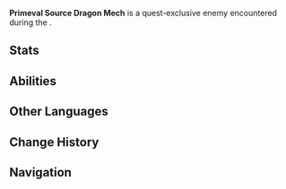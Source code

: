 {{Enemy Infobox
|name     = Primeval Source Dragon Mech
|title    = Final Trial Device
|dmgtype  = Physical
|dmgtype2 = Pyro
|image    = Enemy Primeval Source Dragon Mech.png
|type     = Quest Enemies
|weakpoint = no
}}
'''Primeval Source Dragon Mech''' is a quest-exclusive enemy encountered during the {{Quest|An Omen of Annihilation and the Final Entreaty}}.

==Stats==
{{Enemy Stats
|hp_ratio     = 70
|hp_type      = 2
|atk_ratio    = 7
|atk_type     = 2
|hide_notes   = 1
}}

==Abilities==
{{Enemy Attacks
|name_1      = Ward
|desc_1      = Possesses a non-elemental Ward that shields it from all damage. Attacks by the player's Saurian companion can effectively damage the Ward. When the Ward is destroyed, the Primeval Source Dragon Mech will be paralyzed for a period of time before regaining the Ward.
|caption_1   = Ward Broken

|name_2      = Bombardment
|desc_2      = Charges before releasing a barrage of scorching beams across the arena, dealing '''60% ATK''' as {{Color|Pyro DMG}}.

|name_3      = Claw Combo
|desc_3      = Swipes one of its claws, dealing '''50% ATK''' as {{Color|Pyro DMG}}, then slams down the other, dealing '''70% ATK''' as {{Color|Physical DMG}}. Afterwards, there is a chance where the Primeval Source Dragon will shoot fireballs from its other hand, each dealing '''30% ATK''' as {{Color|Pyro DMG}}.<br><br>The player can command their Saurian companion to block the second strike. In this case, the Saurian comapnion will generate a dome barrier and hold up the hand, and the follow-up fireballs are guaranteed to trigger. The player can enter the dome to avoid DMG from the fireballs. While the barrier is active, repeatedly attacking the blocked hand will immediately break the Primeval Source Dragon Mech's Ward. When the barrier's duration ends, the blocked hand will smash down, dealing '''100% ATK''' as {{Color|Physical DMG}}.
|file_3_2    = Primeval Source Dragon Mech Claw Combo 2
|caption_3_2 = Blocked

|name_4      = Laser Jail
|desc_4      = Fires a barrage of projectiles that home in toward the player, dealing '''30% ATK''' as {{Color|Pyro DMG}}, then forms a pyramid around the player that traps them. While trapped, the player will take repeated {{Color|Physical DMG}}. The first and second instances of DMG are '''20% ATK''' and '''30% ATK''', and all subsequent instances of DMG are '''40% ATK'''. The player can command their Saurian companion to break the pyramid, freeing them.

|name_5      = Charged Beam
|desc_5      = Charges before releasing a massive fiery beam at the floor, repeatedly dealing {{Color|Pyro DMG}} across the arena. The first and second instances of DMG are '''15% ATK''' and '''20% ATK''', and all subsequent instances of DMG are '''30% ATK'''. The player can command their Saurian companion to form a dome barrier and block the DMG.
}}

==Other Languages==
{{Other Languages
|en       = Primeval Source Dragon Mech
|zhs      = 深古秘源机龙
|zhs_rm   = 
|zht      = 深古秘源機龍
|zht_rm   = 
|zh_tl    = 
|ja       = 古の秘源機龍
|ja_rm    = 
|ja_tl    = 
|ko       = 태고의 비밀근원 기계룡
|ko_tl    = 
|es       = Mecadragón Fuentenigma Ancestral
|es_tl    = Ancestral Enigmatic Source Mechadragon
|fr       = Ancien méchadragon de source secrète
|fr_tl    = Ancient Secret Source Mechdragon
|ru       = Древний механический дракон источника
|ru_tl    = 
|th       = Primeval Source Dragon Mech
|vi       = Rồng Máy Nguồn Cổ Xưa
|vi_tl    = 
|de       = Uralter Geheimquellen-Drache
|de_tl    = 
|id       = Primeval Source Dragon Mech
|pt       = Dragão Mecânico da Fonte Primordial
|pt_tl    = 
|tr       = Kadim Kaynak Ejderha Mekası
|tr_tl    = 
|it       = Macchina del Drago primordiale della Fonte segreta
|it_tl    = 
}}

==Change History==
{{Change History|5.5}}

==Navigation==
{{Enemy Navbox|Special}}